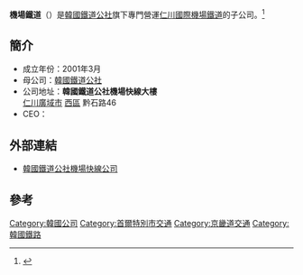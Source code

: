 {{Infobox company
| name = 機場鐵道
| name_en = Airport Railroad Co., Ltd.
| logo = 
| logo_size = 
| logo_caption = 
| image = Korail Airport Railroad Haed office.JPG
| image_caption = 機場鐵道總部大廈
| native_name = 공항철도
| native_name_lang = ko
| other_name = 
| type = [[股份有限公司|股份有限公司]]（未上市）
| industry = [[鐵路運輸|鐵路運輸]]
| foundation = 2001年3月23日
| location = {{KOR}}[[仁川廣域市|仁川廣域市]][[西區_(仁川廣域市)|西區]]黔石路46
| key_people = {{link-ko|李厚三|이후삼}}
| services = [[仁川國際機場鐵道|仁川國際機場鐵道]]
| assets = [[韓圓|₩]] 2,361,919,658,841（2016.12）
| parent = [[韓國鐵道公社|韓國鐵道公社]]
| major_shareholder = {{ubl|KB機場鐵道私募投資基金（64.51%）|[[國土交通部|國土交通部]]（35.49%）}}
| num_employees = 521
| num_employees_year = 2016.12
| homepage = {{url|https://www.arex.or.kr/main.do}}
}}

'''機場鐵道'''（{{kor|諺=공항철도|漢=空港鐵道|羅=Gonghang cheoldo|f=y}}）是[[韓國鐵道公社|韓國鐵道公社]]旗下專門營運[[仁川國際機場鐵道|仁川國際機場鐵道]]的子公司。<ref>{{cite web |url=http://english.arex.or.kr/jsp/eng/index.jsp |title=存档副本 |accessdate=2012-02-07 |deadurl=yes |archiveurl=https://web.archive.org/web/20120216212616/http://english.arex.or.kr/jsp/eng/index.jsp |archivedate=2012-02-16 }}</ref>

==簡介==
*成立年份：2001年3月
*母公司：[[韓國鐵道公社|韓國鐵道公社]]
*公司地址：'''韓國鐵道公社機場快線大樓'''<br>{{ROK}} [[仁川廣域市|仁川廣域市]] [[西區_(仁川廣域市)|西區]]  {{Link-ko|黔岩洞|검암동}} 黔石路46
*CEO：{{link-ko|李厚三|이후삼}}

==外部連結==
*[https://www.arex.or.kr/main.do 韓國鐵道公社機場快線公司] {{Wayback|url=https://www.arex.or.kr/main.do |date=20200725122940 }}

==參考==
{{reflist}}
{{大韓民國鐵道企業}}
[[Category:韓國公司|Category:韓國公司]]
[[Category:首爾特別市交通|Category:首爾特別市交通]]
[[Category:京畿道交通|Category:京畿道交通]]
[[Category:韓國鐵路|Category:韓國鐵路]]

{{韓國鐵路小作品}}